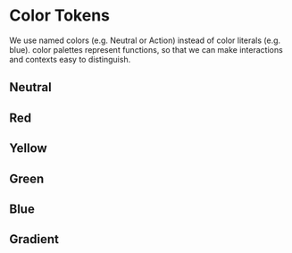
<Meta title="Tokens/Colors" />

# Color Tokens

We use named colors (e.g. Neutral or Action) instead of color literals (e.g. blue).
color palettes represent functions, so that we can make interactions and contexts easy
to distinguish.

## Neutral

## Red

## Yellow

## Green

## Blue

## Gradient
